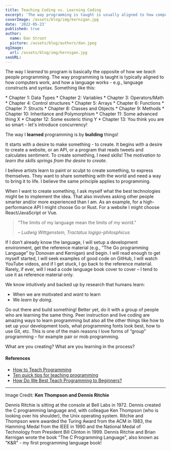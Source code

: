 ```yaml
---
title: Teaching Coding vs. Learning Coding
excerpt: 'The way programming is taught is usually aligned to how computers work (why variables are 16, 32 or 64 bits) and language constructs and syntax. However, the way I learned coding was not how we teach coding. I learned by building things. What motivates learning for beginners?'
coverImage: /assets/blog/img/kernigan.jpg
date: '2022-05-23'
published: true
author:
  name: Dan Stroot
  picture: /assets/blog/authors/dan.jpeg
ogImage:
  url: /assets/blog/img/kernigan.jpg
seoURL:
---
```


The way I _learned_ to program is basically the opposite of how we _teach_ people programming. The way programming is taught is typically aligned to how computers work, and how a language works - e.g., language constructs and syntax. Something like this:

<span className="text-base">
  * Chapter 1: Data Types * Chapter 2: Variables * Chapter 3: Operators/Math *
  Chapter 4: Control structures * Chapter 5: Arrays * Chapter 6: Functions *
  Chapter 7: Structs * Chapter 8: Classes and Objects * Chapter 9: Methods *
  Chapter 10: Inheritance and Polymorphism * Chapter 11: Some advanced thing X *
  Chapter 12: Some esoteric thing Y * Chapter 13: You think you are so smart -
  let's introduce concurrency!
</span>

The way I **learned** programming is by **building** things!

It starts with a desire to make something - to create. It begins with a desire to create a website, or an API, or a program that reads tweets and calculates sentiment. To create something, I need skills! The _motivation to learn the skills springs from the desire to create_.

I believe artists learn to paint or sculpt to create something, to express themselves. They want to share something with the world and need a way to bring it to life. I believe the same principle applies to programming.

When I want to create something, I ask myself what the best technologies might be to implement the idea. That also involves asking other people smarter and/or more experienced than I am. As an example, for a high-performance API I might choose Go or Rust. For a website I might choose React/JavaScript or Vue.

> ​“The limits of my language mean the limits of my world.”
>
> <cite>– Ludwig Wittgenstein, Tractatus logigo-philosphicus</cite>

If I don’t already know the language, I will setup a development environment, get the reference material (e.g., “The Go programming Language” by Donovan and Kernigan) and begin. I will read enough to get myself started, I will seek examples of good code on GitHub, I will watch YouTube videos, and if I get stuck, I go back to the reference material. Rarely, if ever, will I read a code language book cover to cover – I tend to use it as reference material only.

We know intuitively and backed up by research that humans learn:

- When we are motivated and _want_ to learn
- We _learn by doing_.

Go out there and build something! Better yet, do it with a group of people who are learning the same thing. Peer instruction and live coding are amazing ways to learn programming but also all the other things like how to set up your development tools, what programming fonts look best, how to use Git, etc. This is one of the main reasons I love forms of “group” programming – for example pair or mob programming.

What are you creating? What are you learning in the process?

#### References

- [How to Teach Programming](https://www.codementor.io/@npostolovski/how-to-teach-programming-pvgpdtoed)
- [Ten quick tips for teaching programming](https://www.ncbi.nlm.nih.gov/pmc/articles/PMC5886386/)
- [How Do We Best Teach Programming to Beginners?](https://casabona.org/2018/02/how-do-we-best-teach-programming-to-beginners/)

---

Image Credit: **Ken Thompson and Dennis Ritchie**

<span className="text-sm">
  Dennis Ritchie is sitting at the console at Bell Labs in 1972. Dennis created
  the C programming language and, with colleague Ken Thompson (who is looking
  over his shoulder), the Unix operating system. Ritchie and Thompson were
  awarded the Turing Award from the ACM in 1983, the Hamming Medal from the IEEE
  in 1990 and the National Medal of Technology from President Bill Clinton in
  1999. Dennis Ritchie and Brian Kernigan wrote the book "The C Programming
  Language", also known as "K&R" - my first programming language book!
</span>
